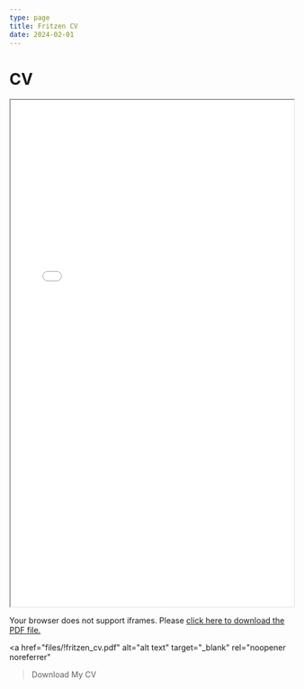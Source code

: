 ```yaml
---
type: page
title: Fritzen CV
date: 2024-02-01
---
```


# CV

<iframe
  src="files/!fritzen_cv.pdf"
  width="100%"
  height="900px"
  style={{ border: 'none' }}
  title="Fritzen's CV"
></iframe>
<noscript>
  <p>Your browser does not support iframes. Please <a href="files/!fritzen_cv.pdf">click here to download the PDF file.</a></p>
</noscript>


  <a
    href="files/!fritzen_cv.pdf"
    alt="alt text"
    target="_blank"
    rel="noopener noreferrer"
  >Download My CV</a>